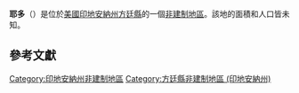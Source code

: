 {{noteTA
|G1=USState
|G2=地名
|G3=Unit
}}
{{Infobox settlement
|official_name            = 耶多
|native_name = Yeddo
|settlement_type          = [[非建制地區|非建制地區]]
|image_skyline            = 
|imagesize                = 
|pushpin_map              = USA Indiana
|pushpin_label            = 耶多
|pushpin_label_position   = top
|pushpin_map_caption      = 耶多在印地安納州的位置
|subdivision_type         = [[世界政區索引|國家]]
|subdivision_type1        = [[美国州份|州份]]
|subdivision_type2        = [[印地安納州行政区划|縣]]
|subdivision_name         = [[美国|美国]]
|subdivision_name1        = [[印地安納州|印地安納州]]
|subdivision_name2        = [[方廷縣_(印地安納州)|方廷縣]]
|elevation_ft             = 686
|elevation_m              = 209
|area_total_km2           = 
|area_total_sq_mi         = 
|area_land_km2            = 
|area_land_sq_mi          = 
|area_water_km2           = 
|area_water_sq_mi         = 
|population_as_of         = 2010
|population_footnotes     = 
|population_total         = 
|population_metro         = 
|population_density_km2   = auto
|population_density_sq_mi = auto
|timezone                 = [[北美东部时区|北美东部时区]]
|utc_offset               = -5
|coordinates              = {{coord|40|00|41|N|87|15|36|W|display=inline,title}}
| coor_pinpoint           = 
| coordinates_footnotes   = 
|timezone_DST             = EDT
|utc_offset_DST           = -4
|postal_code_type         = [[美國郵區編號|郵區編號]]
|postal_code              = 47952
|area_code                = {{link-en|电话区号765|Area code 765|765}}
|blank_name = [[地名信息系统|GNIS ID]]
|blank_info = 446374<ref name="GNIS">{{cite gnis|446374|Yeddo}}</ref>
}}
'''耶多'''（{{lang-en|Yeddo}}）是位於[[美國|美國]][[印地安納州|印地安納州]][[方廷縣_(印地安納州)|方廷縣]]的一個[[非建制地區|非建制地區]]。該地的面積和人口皆未知。

== 參考文獻 ==
{{reflist}}

{{方廷縣 (印地安納州)}}

{{DEFAULTSORT:Yeddo}}
[[Category:印地安納州非建制地區|Category:印地安納州非建制地區]]
[[Category:方廷縣非建制地區_(印地安納州)|Category:方廷縣非建制地區 (印地安納州)]]

{{Indiana-geo-stub}}
